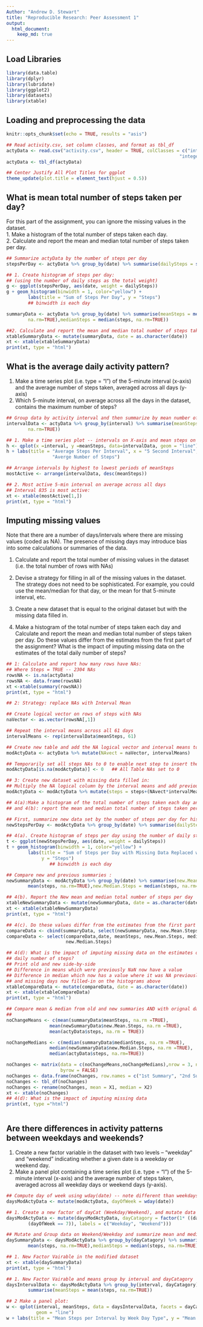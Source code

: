 ```yaml
---
Author: "Andrew D. Stewart"
title: "Reproducible Research: Peer Assessment 1"
output: 
  html_document:
    keep_md: true
---
```


## Load Libraries
```r

library(data.table)
library(dplyr)
library(lubridate)
library(ggplot2)
library(datasets)
library(xtable)

```


## Loading and preprocessing the data

```r
knitr::opts_chunk$set(echo = TRUE, results = "asis")

## Read activity.csv, set column classes, and format as tbl_df
actyData <- read.csv("activity.csv", header = TRUE, colClasses = c("integer", "Date", 
                                                                "integer"))
actyData <- tbl_df(actyData)

## Center Justify All Plot Titles for ggplot
theme_update(plot.title = element_text(hjust = 0.5))

```
## What is mean total number of steps taken per day?
For this part of the assignment, you can ignore the missing values in the dataset.  
1. Make a histogram of the total number of steps taken each day.  
2. Calculate and report the mean and median total number of steps taken per day.
```r
## Summarize actyData by the number of steps per day
stepsPerDay <- actyData %>% group_by(date) %>% summarise(dailySteps = sum(steps))

## 1. Create histogram of steps per day: 
## (using the number of daily steps as the total weight)
g <- ggplot(stepsPerDay, aes(date, weight = dailySteps))
g + geom_histogram(binwidth = 1, color="yellow") +
        labs(title = "Sum of Steps Per Day", y = "Steps")
        ## binwidth is each day

summaryData <- actyData %>% group_by(date) %>% summarise(meanSteps = mean(steps, 
        na.rm=TRUE),medianSteps = median(steps, na.rm=TRUE))

##2. Calculate and report the mean and median total number of steps taken per day:
xtableSummaryData <- mutate(summaryData, date = as.character(date))
xt <- xtable(xtableSummaryData)
print(xt, type = "html")


```

## What is the average daily activity pattern?
1. Make a time series plot (i.e. type = "l") of the 5-minute interval (x-axis)
and the average number of steps taken, averaged across all days (y-axis)
2. Which 5-minute interval, on average across all the days in the dataset,
contains the maximum number of steps?
```r

## Group data by activity interval and then summarize by mean number of steps taken
intervalData <- actyData %>% group_by(interval) %>% summarise(meanSteps = mean(steps, 
        na.rm=TRUE))

## 1. Make a time series plot -- intervals on X-axis and mean steps on the Y-axis
h <- qplot(x =interval, y =meanSteps, data=intervalData, geom = "line")
h + labs(title = "Average Steps Per Interval", x = "5 Second Interval", y = 
                 "Averge Number of Steps")

## Arrange intervals by highest to lowest periods of meanSteps
mostActive <- arrange(intervalData, desc(meanSteps))

## 2. Most active 5-min interval on average across all days
## Interval 835 is most active:
xt <- xtable(mostActive[1,])
print(xt, type = "html")

```



## Imputing missing values
Note that there are a number of days/intervals where there are missing values
(coded as NA). The presence of missing days may introduce bias into some
calculations or summaries of the data.

1. Calculate and report the total number of missing values in the dataset
(i.e. the total number of rows with NAs)

2. Devise a strategy for filling in all of the missing values in the dataset. The
strategy does not need to be sophisticated. For example, you could use
the mean/median for that day, or the mean for that 5-minute interval, etc.

3. Create a new dataset that is equal to the original dataset but with the
missing data filled in.

4. Make a histogram of the total number of steps taken each day and Calculate
and report the mean and median total number of steps taken per day. Do
these values differ from the estimates from the first part of the assignment?
What is the impact of imputing missing data on the estimates of the total
daily number of steps?
```r
## 1: Calculate and report how many rows have NAs:
## Where Steps = TRUE -- 2304 NAs
rowsNA <- is.na(actyData)
rowsNA <- data.frame(rowsNA)
xt <-xtable(summary(rowsNA))
print(xt, type = "html")

## 2: Strategy: replace NAs with Interval Mean

## Create logical vector on rows of steps with NAs
naVector <- as.vector(rowsNA[,1])

## Repeat the interval means across all 61 days
intervalMeans <- rep(intervalData$meanSteps, 61)

## Create new table and add the NA logical vector and interval means together with data
modActyData <- actyData %>% mutate(NAvect = naVector, intervalMeans)

## Temporarily set all steps NAs to 0 to enable next step to insert the intervalMeans:
modActyData[is.na(modActyData)] <- 0   ## All Table NAs set to 0

## 3: Create new dataset with missing data filled in:
## Multiply the NA logical column by the interval means and add previous value of steps
modActyData <- modActyData %>% mutate(steps = steps+(NAvect*intervalMeans))

## 4(a):Make a histogram of the total number of steps taken each day and Calculate
## and 4(b): report the mean and median total number of steps taken per day.

## First, summarize new data set by the number of steps per day for histogram:
newStepsPerDay <- modActyData %>% group_by(date) %>% summarise(dailySteps = sum(steps))

## 4(a). Create histogram of steps per day using the number of daily steps as the total weight
t <- ggplot(newStepsPerDay, aes(date, weight = dailySteps))
t + geom_histogram(binwidth = 1, color="yellow") +        
        labs(title = "Sum of Steps per Day with Missing Data Replaced with Mean Interval", 
             y = "Steps") 
                ## binwidth is each day

## Compare new and previous summaries :
newSummaryData <- modActyData %>% group_by(date) %>% summarise(new.Mean.Steps = 
        mean(steps, na.rm=TRUE),new.Median.Steps = median(steps, na.rm=TRUE))

## 4(b). Report the New mean and median total number of steps per day
xtableNewSummaryData <- mutate(newSummaryData, date = as.character(date))
xt <- xtable(xtableNewSummaryData)
print(xt, type = "html")

## 4(c). Do these values differ from the estimates from the first part of the assignment?
compareData <- cbind(summaryData, select(newSummaryData, new.Mean.Steps, new.Median.Steps))
compareData <- select(compareData,date, meanSteps, new.Mean.Steps, medianSteps, 
                      new.Median.Steps)

## 4(d): What is the impact of imputing missing data on the estimates of the total
## daily number of steps?
## Print old and new side-by-side
## Difference in means which were previously NaN now have a value
## Difference in median which now has a value where it was NA previously
## and missing days now filled-in on the histograms above
xtableCompareData <- mutate(compareData, date = as.character(date))
xt <- xtable(xtableCompareData)
print(xt, type = "html")

## Compare mean & median from old and new summaries AND with orignal data set:
## 
noChangeMeans <- c(mean(summaryData$meanSteps, na.rm =TRUE),
                mean(newSummaryData$new.Mean.Steps, na.rm =TRUE),
                mean(actyData$steps, na.rm = TRUE))

noChangeMedians <- c(median(summaryData$medianSteps, na.rm =TRUE),
                median(newSummaryData$new.Median.Steps, na.rm =TRUE),
                median(actyData$steps, na.rm=TRUE))

noChanges <- matrix(data = c(noChangeMeans,noChangeMedians),nrow = 3, ncol = 2, 
                    byrow = FALSE)
noChanges <- data.frame(noChanges, row.names = c("1st Summary", "2nd Summary", "Orignial Data"))
noChanges <- tbl_df(noChanges)
noChanges <- rename(noChanges, mean = X1, median = X2)
xt <- xtable(noChanges)
## 4(d): What is the impact of imputing missing data
print(xt, type ="html")



```

## Are there differences in activity patterns between weekdays and weekends?
1. Create a new factor variable in the dataset with two levels – “weekday”
and “weekend” indicating whether a given date is a weekday or weekend
day.
2. Make a panel plot containing a time series plot (i.e. type = "l") of the
5-minute interval (x-axis) and the average number of steps taken, averaged
across all weekday days or weekend days (y-axis).

```r
## Compute day of week using wday(date) -- note different than weekdays() function
daysModActyData <- mutate(modActyData, dayOfWeek = wday(date))

## 1. Create a new factor of dayCat (Weekday/Weekend), and mutate data
daysModActyData <- mutate(daysModActyData, dayCatagory = factor(1* ((dayOfWeek == 1) | 
        (dayOfWeek == 7)), labels = c("Weekday", "Weekend")))

## Mutate and Group data on Weekend/Weekday and summarize mean and median steps
daySummaryData <- daysModActyData %>% group_by(dayCatagory) %>% summarise(meanSteps = 
        mean(steps, na.rm=TRUE),medianSteps = median(steps, na.rm=TRUE))

## 1. New Factor Vairable in the modified dataset
xt <- xtable(daySummaryData)
print(xt, type = "html")

## 1. New Factor Vairable and means group by interval and dayCatagory
daysIntervalData <- daysModActyData %>% group_by(interval, dayCatagory) %>% 
        summarise(meanSteps = mean(steps, na.rm=TRUE))

## 2 Make a panel plot:
w <- qplot(interval, meanSteps, data = daysIntervalData, facets = dayCatagory ~., 
           geom = "line")
w + labs(title = "Mean Steps per Interval by Week Day Type", y = "Mean Steps")



```



